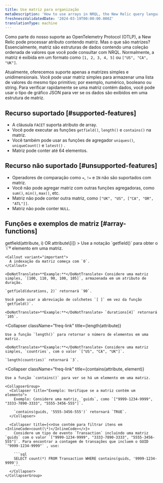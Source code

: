 ```yaml
---
title: Use matriz para organização
metaDescription: 'How to use arrays in NRQL, the New Relic query language'
freshnessValidatedDate: '2024-03-19T00:00:00.000Z'
translationType: machine
---
```


Como parte do nosso suporte ao OpenTelemetry Protocol (OTLP), a New Relic pode processar atributo contendo matriz. Mas o que são matrizes? Essencialmente, matriz são estruturas de dados contendo uma coleção ordenada de valores que você pode consultar com NRQL. Normalmente, a matriz é exibida em um formato como `[1, 2, 3, 4, 5]` ou `["US", "CA", "UK"]`.

Atualmente, oferecemos suporte apenas a matrizes simples e unidimensionais. Você pode usar matriz simples para armazenar uma lista de valores do mesmo tipo primitivo; por exemplo, numérico, booleano ou string. Para verificar rapidamente se uma matriz contém dados, você pode usar o tipo de gráfico JSON para ver se os dados são exibidos em uma estrutura de matriz.

## Recurso suportado [#supported-features]

* A cláusula `FACET` suporta atributo de array.
* Você pode executar as funções `getfield()`, `length()` e `contains()` na matriz.
* Você também pode usar as funções de agregador `uniques()`, `uniqueCount()` e `latest()` .
* Matriz pode conter até 64 elementos.

## Recurso não suportado [#unsupported-features]

* Operadores de comparação como `=`, `!=` e `IN` não são suportados com matriz.
* Você não pode agregar matriz com outras funções agregadoras, como `sum()`, `min()`, `max()`, etc.
* Matriz não pode conter outra matriz, como `["UK", "US", ["CA", "OR", "ATL"]]`.
* Matriz não pode conter `NULL`.

## Funções e exemplos de matriz [#array-functions]

<CollapserGroup>
  <Collapser
    className="freq-link"
    title={<InlineCode>getfield(attribute, i) OR attribute\[i]</InlineCode>}
  >
    Use a notação `getfield()` para obter o `i`º elemento em uma matriz.

    <Callout variant="important">
      A indexação da matriz começa com `0`.
    </Callout>

    <DoNotTranslate>**Example:**</DoNotTranslate> Considere uma matriz simples, `[100, 110, 90, 100, 105]`, armazenada em um atributo de duração.

    `getfield(durations, 2)` retornará `90`.

    Você pode usar a abreviação de colchetes `[ ]` em vez da função `getfield()`.

    <DoNotTranslate>**Example:**</DoNotTranslate> `durations[4]` retornará `105`.
  </Collapser>

  <Collapser
    className="freq-link"
    title={<InlineCode>length(attribute)</InlineCode>}
  >
    Use a função `length()` para retornar o número de elementos em uma matriz.

    <DoNotTranslate>**Example:**</DoNotTranslate> Considere uma matriz simples, `countries`, com o valor `["US", "CA", "UK"]`.

    `length(countries)` retornará `3`.
  </Collapser>

  <Collapser
    className="freq-link"
    title={<InlineCode>contains(attribute, element)</InlineCode>}
  >
    Use a função `contains()` para ver se há um elemento em uma matriz.

    <CollapserGroup>
      <Collapser title="Exemplo: Verifique se a matriz contém um elemento">
        Exemplo: Considere uma matriz, `guids`, como `["9999-1234-9999", "3333-7890-3333", "5555-3456-555"]`.

        `contains(guids, '5555-3456-555')` retornará `TRUE`.
      </Collapser>

      <Collapser title={<>Use contém para filtrar itens em <InlineCode>count(\*)</InlineCode></>}>
        Considere um tipo de evento `Transaction` incluindo uma matriz `guids` com o valor `["9999-1234-9999", "3333-7890-3333", "5555-3456-555"]`. Para encontrar a contagem de transações que incluem o GUID `"9999-1234-9999"` , use:

        ```sql
        SELECT count(*) FROM Transaction WHERE contains(guids, '9999-1234-9999')
        ```
      </Collapser>
    </CollapserGroup>
  </Collapser>
</CollapserGroup>